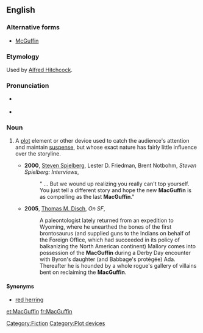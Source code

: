 {{was wotd|2008|March|30}}
==English==
{{wikipedia}}

===Alternative forms===
* [[McGuffin]]

===Etymology===
Used by [[w:Alfred Hitchcock|Alfred Hitchcock]].

===Pronunciation===
* {{a|RP|US}} {{IPA|/məˈɡʌf.ɪn/}}
* {{audio|en-us-MacGuffin.ogg|Audio (US)}}

===Noun===
{{en-noun}}

# {{narratology}} A [[plot]] element or other device used to catch the audience's attention and maintain [[suspense]], but whose exact nature has fairly little influence over the storyline.
#* '''2000''', [[w:Steven Spielberg|Steven Spielberg]], Lester D. Friedman, Brent Notbohm, ''Steven Spielberg: Interviews'',
#*: " ... But we wound up realizing you really can't top yourself. You just tell a different story and hope the new '''MacGuffin''' is as compelling as the last '''MacGuffin'''."
#* '''2005''', [[w:Thomas Disch|Thomas M. Disch]], ''On SF'',
#*: A paleontologist lately returned from an expedition to Wyoming, where he unearthed the bones of the first brontosaurus (and supplied guns to the Indians on behalf of the Foreign Office, which had succeeded in its policy of balkanizing the North American continent) Mallory comes into possession of the '''MacGuffin''' during a Derby Day encounter with Byron's daughter (and Babbage's protégée) Ada. Thereafter he is hounded by a whole rogue's gallery of villains bent on reclaiming the '''MacGuffin'''.

====Synonyms====
* [[red herring]]

[[Category:Fiction]]
[[Category:Plot devices]]

[[et:MacGuffin]]
[[fr:MacGuffin]]